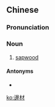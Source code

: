 {{also|边材}}
==Chinese==
{{zh-forms|s=边材}}

===Pronunciation===
{{zh-pron
|m=biāncái
|cat=n
}}

===Noun===
{{zh-noun}}

# [[sapwood]]

====Antonyms====
* {{zh-l|心材}}

[[ko:邊材]]